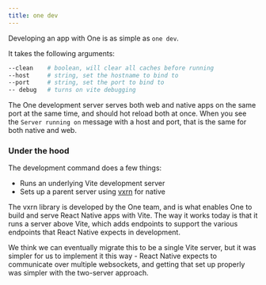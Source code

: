```yaml
---
title: one dev
---
```


Developing an app with One is as simple as `one dev`.

It takes the following arguments:

```bash
--clean    # boolean, will clear all caches before running
--host     # string, set the hostname to bind to
--port     # string, set the port to bind to
-- debug   # turns on vite debugging
```

The One development server serves both web and native apps on the same port at the same time, and should hot reload both at once. When you see the `Server running on` message with a host and port, that is the same for both native and web.

### Under the hood

The development command does a few things:

- Runs an underlying Vite development server
- Sets up a parent server using [vxrn](https://vxrn.dev) for native

The vxrn library is developed by the One team, and is what enables One to build and serve
React Native apps with Vite. The way it works today is that it runs a server above Vite, which
adds endpoints to support the various endpoints that React Native expects in development.

We think we can eventually migrate this to be a single Vite server, but it was simpler for us to implement it this way - React Native expects to communicate over multiple websockets, and getting that set up properly was simpler with the two-server approach.
